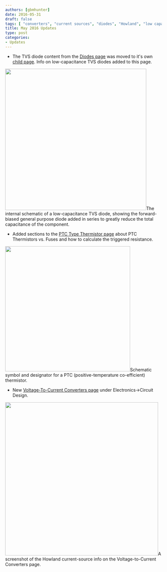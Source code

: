 ```yaml
---
authors: [gbmhunter]
date: 2016-05-31
draft: false
tags: [ "converters", "current sources", "diodes", "Howland", "low capacitance", "PTC", "resistances", "thermistors", "triggered resistances", "TVS", "voltage-to-current" ]
title: May 2016 Updates
type: post
categories:
- Updates
---
```



* The TVS diode content from the [Diodes page](/electronics/components/diodes) was moved to it's own [child page](/electronics/components/diodes/tvs-diodes). Info on low-capacitance TVS diodes added to this page.  



<Image src={internal_schematic_of_low_capacitance_tvs_diode_annotated} width="454px">The internal schematic of a low-capacitance TVS diode, showing the forward-biased general purpose diode added in series to greatly reduce the total capacitance of the component.</Image>  

* Added sections to the [PTC Type Thermistor page](/electronics/components/ptc-resettable-fuses/) about PTC Thermistors vs. Fuses and how to calculate the triggered resistance.



<Image src={positive_temperature_coefficient_ptc_component_schematic_symbol_and_designator} width="402px">Schematic symbol and designator for a PTC (positive-temperature co-efficient) thermistor.</Image>  

* New [Voltage-To-Current Converters page](/electronics/circuit-design/voltage-to-current-converters) under Electronics->Circuit Design.  



<Image src={screenshot_howland_current_source_info_and_equations} width="492px">A screenshot of the Howland current-source info on the Voltage-to-Current Converters page.</Image>
